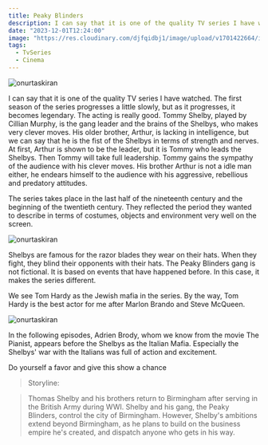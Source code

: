 ```yaml
---
title: Peaky Blinders
description: I can say that it is one of the quality TV series I have watched. The first season of the series progresses a little slowly, but as it progresses, it becomes legendary.
date: "2023-12-01T12:24:00"
image: "https://res.cloudinary.com/djfqidbj1/image/upload/v1701422664/incwp0ys0b9b8uo4jcag.jpg"
tags:
  - TvSeries
  - Cinema
---
```


<img className="w-full rounded-xl" src="https://res.cloudinary.com/djfqidbj1/image/upload/v1701422664/incwp0ys0b9b8uo4jcag.jpg" alt="onurtaskiran" />

I can say that it is one of the quality TV series I have watched. The first season of the series progresses a little slowly, but as it progresses, it becomes legendary. The acting is really good. Tommy Shelby, played by Cillian Murphy, is the gang leader and the brains of the Shelbys, who makes very clever moves. His older brother, Arthur, is lacking in intelligence, but we can say that he is the fist of the Shelbys in terms of strength and nerves. At first, Arthur is shown to be the leader, but it is Tommy who leads the Shelbys. Then Tommy will take full leadership. Tommy gains the sympathy of the audience with his clever moves. His brother Arthur is not a idle man either, he endears himself to the audience with his aggressive, rebellious and predatory attitudes.

The series takes place in the last half of the nineteenth century and the beginning of the twentieth century. They reflected the period they wanted to describe in terms of costumes, objects and environment very well on the screen.

<img className="w-full" src="https://res.cloudinary.com/djfqidbj1/image/upload/v1701422325/qz2jwqdlxvhh8y9pm9kn.jpg" alt="onurtaskiran" />

Shelbys are famous for the razor blades they wear on their hats. When they fight, they blind their opponents with their hats. The Peaky Blinders gang is not fictional. It is based on events that have happened before. In this case, it makes the series different.

We see Tom Hardy as the Jewish mafia in the series. By the way, Tom Hardy is the best actor for me after Marlon Brando and Steve McQueen.

<img className="w-full" src="https://res.cloudinary.com/djfqidbj1/image/upload/v1701422325/sonfol29vvvlqgovyhvi.jpg" alt="onurtaskiran" />

In the following episodes, Adrien Brody, whom we know from the movie The Pianist, appears before the Shelbys as the Italian Mafia. Especially the Shelbys' war with the Italians was full of action and excitement.

Do yourself a favor and give this show a chance


> Storyline:

> Thomas Shelby and his brothers return to Birmingham after serving in the British Army during WWI. Shelby and his gang, the Peaky Blinders, control the city of Birmingham. However, Shelby's ambitions extend beyond Birmingham, as he plans to build on the business empire he's created, and dispatch anyone who gets in his way.